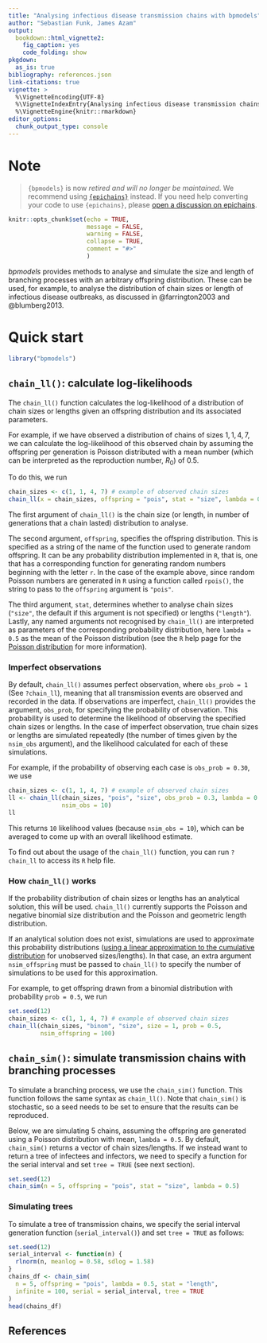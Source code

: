 ```yaml
---
title: "Analysing infectious disease transmission chains with bpmodels"
author: "Sebastian Funk, James Azam"
output:
  bookdown::html_vignette2:
    fig_caption: yes
    code_folding: show
pkgdown:
  as_is: true
bibliography: references.json
link-citations: true
vignette: >
  %\VignetteEncoding{UTF-8}
  %\VignetteIndexEntry{Analysing infectious disease transmission chains with bpmodels}
  %\VignetteEngine{knitr::rmarkdown}
editor_options: 
  chunk_output_type: console
---
```


# Note

> `{bpmodels}` is now *retired and will no longer be maintained*. We recommend using [`{epichains}`](https://github.com/epiverse-trace/epichains) instead. If you need help converting your code to use `{epichains}`, please [open a discussion on epichains](https://github.com/epiverse-trace/epichains/discussions).

```r
knitr::opts_chunk$set(echo = TRUE,
                      message = FALSE,
                      warning = FALSE,
                      collapse = TRUE,
                      comment = "#>"
                      )

```

_bpmodels_ provides methods to analyse and simulate the size and length
of branching processes with an arbitrary offspring distribution. These
can be used, for example, to analyse the distribution of chain sizes
or length of infectious disease outbreaks, as discussed in @farrington2003 and 
@blumberg2013.
    
# Quick start

```r
library("bpmodels")
```

## `chain_ll()`: calculate log-likelihoods

The `chain_ll()` function calculates the log-likelihood of a distribution of 
chain sizes or lengths given an offspring distribution and its associated 
parameters. 

For example, if we have observed a distribution of chains of sizes 
$1, 1, 4, 7$, we can 
calculate the log-likelihood of this observed chain by assuming the offspring 
per generation is Poisson distributed with a mean number (which can 
be interpreted as the reproduction number, $R_0$) of $0.5$. 

To do this, we run 

```r
chain_sizes <- c(1, 1, 4, 7) # example of observed chain sizes
chain_ll(x = chain_sizes, offspring = "pois", stat = "size", lambda = 0.5)
```

The first argument of `chain_ll()` is the chain size (or length, in number of 
generations that a chain lasted) distribution to 
analyse. 

The second argument, `offspring`, specifies the offspring 
distribution. This is specified as a string of the name of the function used to generate random offspring. 
It can be any probability distribution implemented in `R`, that is, one that 
has a corresponding function for generating random numbers beginning with the 
letter `r`. In the case of the example above, since random Poisson numbers are 
generated in `R` using a function called `rpois()`, the string to pass to the 
`offspring` argument is `"pois"`.

The third argument, `stat`, determines whether to analyse chain sizes 
(`"size"`, the default if this argument is not specified) or lengths 
(`"length"`). Lastly, any named arguments not recognised by `chain_ll()` 
are interpreted as parameters of the corresponding probability distribution, 
here `lambda = 0.5` as the mean of the Poisson distribution (see the `R` help 
page for the [Poisson distribution](https://stat.ethz.ch/R-manual/R-devel/library/stats/html/Poisson.html) for more information). 

### Imperfect observations

By default, `chain_ll()` assumes perfect observation, where `obs_prob = 1` 
(See `?chain_ll`), meaning that all transmission events are observed and 
recorded in the data. If observations are imperfect, `chain_ll()` provides 
the argument, `obs_prob`, for specifying the probability of observation. 
This probability is used to determine the likelihood of observing the specified
chain sizes or lengths. In the case of imperfect observation, true chain sizes 
or lengths are simulated repeatedly (the number of times given by the 
`nsim_obs` argument), and the likelihood calculated for each of 
these simulations. 

For example, if the probability of observing each case is `obs_prob = 0.30`, 
we use

```r
chain_sizes <- c(1, 1, 4, 7) # example of observed chain sizes
ll <- chain_ll(chain_sizes, "pois", "size", obs_prob = 0.3, lambda = 0.5,
               nsim_obs = 10)
ll
```

This returns `10` likelihood values (because `nsim_obs = 10`), which can be 
averaged to come up with an overall likelihood estimate.

To find out about the usage of the `chain_ll()` function, you can run `?chain_ll` 
to access its `R` help file.

### How `chain_ll()` works

If the probability distribution of chain sizes or lengths has an analytical 
solution, this will be used. `chain_ll()` currently supports the Poisson and 
negative binomial size distribution and the Poisson and geometric length 
distribution. 

If an analytical solution does not exist, simulations are used to approximate 
this probability distributions ([using a linear approximation to the cumulative 
distribution](https://en.wikipedia.org/wiki/Empirical_distribution_function) 
for unobserved sizes/lengths). In that case, an extra argument `nsim_offspring` 
must be passed to `chain_ll()` to specify the number of simulations to be 
used for this approximation. 

For example, to get offspring drawn from a binomial distribution with 
probability `prob = 0.5`, we run

```r
set.seed(12)
chain_sizes <- c(1, 1, 4, 7) # example of observed chain sizes
chain_ll(chain_sizes, "binom", "size", size = 1, prob = 0.5,
         nsim_offspring = 100)
```

## `chain_sim()`: simulate transmission chains with branching processes

To simulate a branching process, we use the `chain_sim()` function. This 
function follows the same syntax as `chain_ll()`. Note that `chain_sim()` is
stochastic, so a seed needs to be set to ensure that the results can be
reproduced.

Below, we are simulating $5$ chains, assuming the offspring are generated using
a Poisson distribution with mean, `lambda = 0.5`. By default, `chain_sim()` 
returns a vector of chain sizes/lengths. If we instead want to return 
a tree of infectees and infectors, we need to specify a function for 
the serial interval and set `tree = TRUE` (see next section).

```r
set.seed(12)
chain_sim(n = 5, offspring = "pois", stat = "size", lambda = 0.5)
```

### Simulating trees

To simulate a tree of transmission chains, we specify the serial interval 
generation function (`serial_interval()`) and set `tree = TRUE` as follows:

```r
set.seed(12)
serial_interval <- function(n) {
  rlnorm(n, meanlog = 0.58, sdlog = 1.58)
}
chains_df <- chain_sim(
  n = 5, offspring = "pois", lambda = 0.5, stat = "length",
  infinite = 100, serial = serial_interval, tree = TRUE
)
head(chains_df)
```

## References
